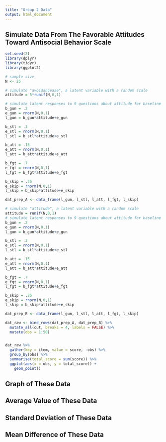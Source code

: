 ```yaml
---
title: "Group 2 Data"
output: html_document
---
```


## Simulate Data From The Favorable Attitudes Toward Antisocial Behavior Scale


```r
set.seed(2)
library(dplyr)
library(tidyr)
library(ggplot2)

# sample size
N <- 25

# simulate "avoidancease", a latent variable with a random scale
attitude = 5*runif(N,0,1)

# simulate latent responses to 9 questions about attitude for baseline
b_gun = .2
e_gun = rnorm(N,0,1)
l_gun = b_gun*attitude+e_gun

b_stl = .3
e_stl = rnorm(N,0,1)
l_stl = b_stl*attitude+e_stl

b_att = .15
e_att = rnorm(N,0,1)
l_att = b_att*attitude+e_att

b_fgt = .7
e_fgt = rnorm(N,0,1)
l_fgt = b_fgt*attitude+e_fgt

b_skip = .25
e_skip = rnorm(N,0,1)
l_skip = b_skip*attitude+e_skip

dat_prep_A <- data_frame(l_gun, l_stl, l_att, l_fgt, l_skip)

# simulate "attitude", a latent variable with a random scale
attitude = runif(N,0,1)
# simulate latent responses to 9 questions about attitude for baseline
b_gun = .2
e_gun = rnorm(N,0,1)
l_gun = b_gun*attitude+e_gun

b_stl = .3
e_stl = rnorm(N,0,1)
l_stl = b_stl*attitude+e_stl

b_att = .15
e_att = rnorm(N,0,1)
l_att = b_att*attitude+e_att

b_fgt = .7
e_fgt = rnorm(N,0,1)
l_fgt = b_fgt*attitude+e_fgt

b_skip = .25
e_skip = rnorm(N,0,1)
l_skip = b_skip*attitude+e_skip

dat_prep_B <- data_frame(l_gun, l_stl, l_att, l_fgt, l_skip)

dat_raw <- bind_rows(dat_prep_A, dat_prep_B) %>%
  mutate_all(cut, breaks = 4, labels = FALSE) %>%
  mutate(obs = 1:50)


dat_raw %>%
  gather(key = item, value = score, -obs) %>%
  group_by(obs) %>%
  summarise(total_score = sum(score)) %>%
  ggplot(aes(x = obs, y = total_score)) +
    geom_point()


```

## Graph of These Data

## Average Value of These Data

## Standard Deviation of These Data

## Mean Difference of These Data
